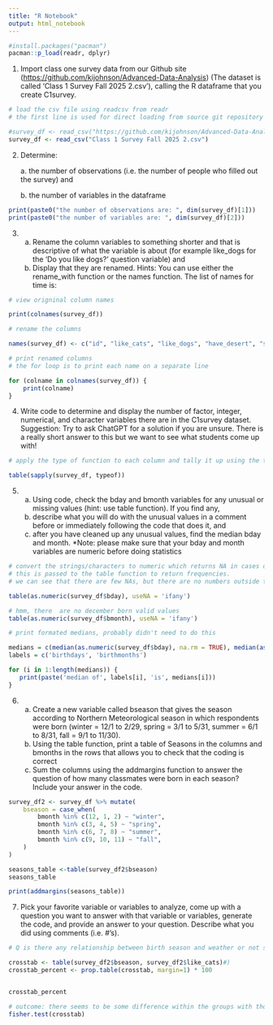 ```yaml
---
title: "R Notebook"
output: html_notebook
---
```


```r

#install.packages("pacman")
pacman::p_load(readr, dplyr)
```

1.  Import class one survey data from our Github site (<https://github.com/kijohnson/Advanced-Data-Analysis>) (The dataset is called ‘Class 1 Survey Fall 2025 2.csv’), calling the R dataframe that you create C1survey.

```r
# load the csv file using readcsv from readr
# the first line is used for direct loading from source git repository and the second line is for loading from a file saved on current path

#survey_df <- read_csv("https://github.com/kijohnson/Advanced-Data-Analysis/raw/refs/heads/main/Class%201%20Survey%20Fall%202025%202.csv")
survey_df <- read_csv("Class 1 Survey Fall 2025 2.csv")
```

2.  Determine:

    a\. the number of observations (i.e. the number of people who filled out the survey) and

    b\. the number of variables in the dataframe

```r
print(paste0("the number of observations are: ", dim(survey_df)[1]))
print(paste0("the number of variables are: ", dim(survey_df)[2]))

```

3.  

    a.  Rename the column variables to something shorter and that is descriptive of what the variable is about (for example like_dogs for the ‘Do you like dogs?’ question variable) and
    b.  Display that they are renamed. Hints: You can use either the rename_with function or the names function. The list of names for time is:

```r
# view origninal column names

print(colnames(survey_df))
```

```r
# rename the columns

names(survey_df) <- c("id", "like_cats", "like_dogs", "have_desert", "slogan", "fav_day", "larkORowl", "fav_food", "fav_drink", "fav_season", "fav_month", "hobby", "program", "specialization", "stat_software", "R_exp", "coding_comfort", "coding_length", "top_three", "public_health_interest", "fav_num", "bday", "bmonth", "country", "state", "city",  "highest_educ_level")
```

```r
# print renamed columns
# the for loop is to print each name on a separate line

for (colname in colnames(survey_df)) {
    print(colname)
}
```

4.  Write code to determine and display the number of factor, integer, numerical, and character variables there are in the C1survey dataset. Suggestion: Try to ask ChatGPT for a solution if you are unsure. There is a really short answer to this but we want to see what students come up with!

```r
# apply the type of function to each column and tally it up using the table function

table(sapply(survey_df, typeof))
```

5.  

    a.  Using code, check the bday and bmonth variables for any unusual or missing values (hint: use table function). If you find any,
    b.  describe what you will do with the unusual values in a comment before or immediately following the code that does it, and
    c.  after you have cleaned up any unusual values, find the median bday and month. \*Note: please make sure that your bday and month variables are numeric before doing statistics

```r
# convert the strings/characters to numeric which returns NA in cases of non nmeral strings.
# this is passed to the table function to return frequencies.
# we can see that there are few NAs, but there are no numbers outside the range of 1-31 for days and 1-11 for months

table(as.numeric(survey_df$bday), useNA = 'ifany')
```

```r
# hmm, there  are no december born valid values
table(as.numeric(survey_df$bmonth), useNA = 'ifany')
```

```r
# print formated medians, probably didn't need to do this

medians = c(median(as.numeric(survey_df$bday), na.rm = TRUE), median(as.numeric(survey_df$bmonth), na.rm = TRUE))
labels = c('birthdays', 'birthmonths')

for (i in 1:length(medians)) {
   print(paste('median of', labels[i], 'is', medians[i]))
}
```

6.  

    a.  Create a new variable called bseason that gives the season according to Northern Meteorological season in which respondents were born (winter = 12/1 to 2/29, spring = 3/1 to 5/31, summer = 6/1 to 8/31, fall = 9/1 to 11/30).
    b.  Using the table function, print a table of Seasons in the columns and bmonths in the rows that allows you to check that the coding is correct
    c.  Sum the columns using the addmargins function to answer the question of how many classmates were born in each season? Include your answer in the code.

```r
survey_df2 <- survey_df %>% mutate(
    bseason = case_when(
        bmonth %in% c(12, 1, 2) ~ "winter",
        bmonth %in% c(3, 4, 5) ~ "spring",
        bmonth %in% c(6, 7, 8) ~ "summer",
        bmonth %in% c(9, 10, 11) ~ "fall",
    )
)
```

```r
seasons_table <-table(survey_df2$bseason)
seasons_table
```

```r
print(addmargins(seasons_table))
```

7.  Pick your favorite variable or variables to analyze, come up with a question you want to answer with that variable or variables, generate the code, and provide an answer to your question. Describe what you did using comments (i.e. #’s).

```r
# Q is there any relationship between birth season and weather or not somebody is a cat person

crosstab <- table(survey_df2$bseason, survey_df2$like_cats)#)
crosstab_percent <- prop.table(crosstab, margin=1) * 100


crosstab_percent
```

```r
# outcome: there seems to be some difference within the groups with those born in the summer liking cat's the most and those born in the winter liking cats the least (69% vs 25%), but fisher's test shows the difference is not statistically significant
fisher.test(crosstab)
```
